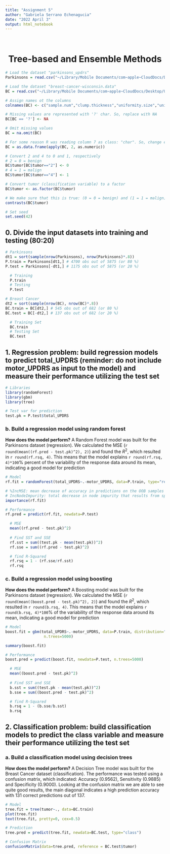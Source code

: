 ```yaml
---
title: "Assignment 5"
author: "Gabriela Serrano Echenagucia"
date: "2022 April 3"
output: html_notebook
---
```

&nbsp;
<center> <h1><b>Tree-based and Ensemble Methods</b></h1> </center>

```r
# Load the dataset "parkinsons_updrs"
Parkinsons = read.csv("~/Library/Mobile Documents/com~apple~CloudDocs/Desktop/Univ Miami/6th Semester - SPRING 2022/CSC 597/Assignments/Datasets/Regression/parkinsons_updrs.data")
```

```r
# Load the dataset "breast-cancer-wisconsin.data"
BC = read.csv("~/Library/Mobile Documents/com~apple~CloudDocs/Desktop/Univ Miami/6th Semester - SPRING 2022/CSC 597/Assignments/Datasets/Classification/breast-cancer-wisconsin.data")

# Assign names ot the columns
colnames(BC) <- c("sample.num","clump.thickness","uniformity.size","uniformity.shape","marginal.adh","single.size","nuclei","chromatin","nucleoli","mitoses","tumor")

# Missing values are represented with '?' char. So, replace with NA
BC[BC == '?'] <- NA

# Omit missing values
BC = na.omit(BC)

# For some reason R was reading column 7 as class: "char". So, change everything to numeric
BC = as.data.frame(apply(BC, 2, as.numeric))

# Convert 2 and 4 to 0 and 1, respectively
# 2 = 0 = benign
BC$tumor[BC$tumor=="2"] <- 0 
# 4 = 1 = malign
BC$tumor[BC$tumor=="4"] <- 1 

# Convert tumor (classification variable) to a factor
BC$tumor <- as.factor(BC$tumor)

# We make sure that this is true: (0 = 0 = benign) and (1 = 1 = malign), for the predictions part
contrasts(BC$tumor)
```
```r
# Set seed
set.seed(42)
```


## 0. Divide the input datasets into training and testing (80:20)
```r
# Parkinsons
dt1 = sort(sample(nrow(Parkinsons), nrow(Parkinsons)*.8))
P.train = Parkinsons[dt1,] # 4700 obs out of 5875 (or 80 %)
P.test = Parkinsons[-dt1,] # 1175 obs out of 5875 (or 20 %)

  # Training
  P.train
  # Testing
  P.test

# Breast Cancer
dt2 = sort(sample(nrow(BC), nrow(BC)*.8))
BC.train = BC[dt2,] # 545 obs out of 682 (or 80 %)
BC.test = BC[-dt2,] # 137 obs out of 682 (or 20 %)

  # Training Set
  BC.train
  # Testing Set
  BC.test
```

## 1. Regression problem: build regression models to predict total_UPDRS (reminder: do not include motor_UPDRS as input to the model) and measure their performance utilizing the test set

```r
# Libraries
library(randomForest)
library(gbm)
library(tree)

# Test var for prediction
test.pk = P.test$total_UPDRS
```


### b. Build a regression model using random forest
<b>How does the model perform?</b> A Random Forest model was built for the Parkinsons dataset (regression). We calculated the MSE (`r round(mean((rf.pred - test.pk)^2), 2)`) and found the $R^{2}$, which resulted in `r round(rf.rsq, 4)`. This means that the model explains `r round(rf.rsq, 4)*100`% percent of the variability of the response data around its mean, indicating a good model for prediction
```r
# Model
rf.fit = randomForest(total_UPDRS~.-motor_UPDRS, data=P.train, type="regression", importance=TRUE)

# %IncMSE: mean decrease of accuracy in predictions on the OOB samples when a given variable is excluded from the model
# IncNodeImpurity: total decrease in node impurity that results from splits over that variable, averaged over all trees (RSS in regr. vs. deviance in class)
importance(rf.fit)

# Performance
rf.pred = predict(rf.fit, newdata=P.test)

  # MSE
  mean((rf.pred - test.pk)^2)
  
  # Find SST and SSE
  rf.sst = sum((test.pk - mean(test.pk))^2)
  rf.sse = sum((rf.pred - test.pk)^2)

  # find R-Squared
  rf.rsq = 1 - (rf.sse/rf.sst)
  rf.rsq
```


### c. Build a regression model using boosting
<b>How does the model perform?</b> A Boosting  model was built for the Parkinsons dataset (regression). We calculated the MSE (`r round(mean((boost.pred - test.pk)^2), 2)`) and found the $R^{2}$, which resulted in `r round(b.rsq, 4)`. This means that the model explains `r round(b.rsq, 4)*100`% of the variability of the response data around its mean, indicating a good model for prediction
```r
# Model
boost.fit = gbm(total_UPDRS~.-motor_UPDRS, data=P.train, distribution="gaussian",
                 n.trees=5000)

summary(boost.fit)

# Performance
boost.pred = predict(boost.fit, newdata=P.test, n.trees=5000)

  # MSE
  mean((boost.pred - test.pk)^2)
  
  # Find SST and SSE
  b.sst = sum((test.pk - mean(test.pk))^2)
  b.sse = sum((boost.pred - test.pk)^2)

  # find R-Squared
  b.rsq = 1 - (b.sse/b.sst)
  b.rsq
```


## 2. Classification problem: build classification models to predict the class variable and measure their performance utilizing the test set

### a. Build a classification model using decision trees
<b>How does the model perform?</b> A Decision Tree  model was built for the Breast Cancer dataset (classification). The performance was tested using a confusion matrix, which indicated: Accuracy (0.9562), Sensitivity (0.9885) and Specificity (0.9000). Looking at the confusion matrix we are able to see quite good results, the main diagonal indicates a high prediction accuracy with 131 correct predictions out of 137.
```r
# Model
tree.fit = tree(tumor~., data=BC.train)
plot(tree.fit)
text(tree.fit, pretty=0, cex=0.5)

# Prediction
tree.pred = predict(tree.fit, newdata=BC.test, type="class")

# Confusion Matrix
confusionMatrix(data=tree.pred, reference = BC.test$tumor)
```



